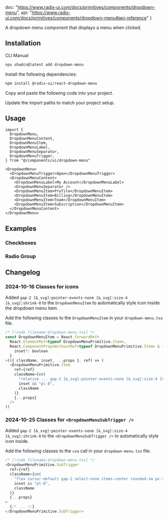   doc: "https://www.radix-ui.com/docs/primitives/components/dropdown-menu",
  api: "https://www.radix-ui.com/docs/primitives/components/dropdown-menu#api-reference"
}

A dropdown menu component that displays a menu when clicked.

<ComponentPreview demoName="dropdown-menu-demo" hint="Click to open menu" />

## Installation

<Tabs defaultValue="cli">

<TabsList>
  <TabsTrigger value="cli">CLI</TabsTrigger>
  <TabsTrigger value="manual">Manual</TabsTrigger>
</TabsList>

<TabsContent value="cli">

```bash
npx shadcn@latest add dropdown-menu
```

</TabsContent>

<TabsContent value="manual">

<Steps>

<Step>Install the following dependencies:</Step>

```bash
npm install @radix-ui/react-dropdown-menu
```

<Step>Copy and paste the following code into your project.</Step>

<ComponentSource name="dropdown-menu" />

<Step>Update the import paths to match your project setup.</Step>

</Steps>

</TabsContent>

</Tabs>

## Usage

<CodeExampleStack>

```tsx
import {
  DropdownMenu,
  DropdownMenuContent,
  DropdownMenuItem,
  DropdownMenuLabel,
  DropdownMenuSeparator,
  DropdownMenuTrigger,
} from "@/components/ui/dropdown-menu"
```

```tsx
<DropdownMenu>
  <DropdownMenuTrigger>Open</DropdownMenuTrigger>
  <DropdownMenuContent>
    <DropdownMenuLabel>My Account</DropdownMenuLabel>
    <DropdownMenuSeparator />
    <DropdownMenuItem>Profile</DropdownMenuItem>
    <DropdownMenuItem>Billing</DropdownMenuItem>
    <DropdownMenuItem>Team</DropdownMenuItem>
    <DropdownMenuItem>Subscription</DropdownMenuItem>
  </DropdownMenuContent>
</DropdownMenu>
```

</CodeExampleStack>

## Examples

### Checkboxes

<ComponentPreview demoName="dropdown-menu-checkboxes" hint="Click to toggle checkboxes" />

### Radio Group

<ComponentPreview demoName="dropdown-menu-radio-group" hint="Click to select radio options" />

## Changelog

### 2024-10-16 Classes for icons

Added `gap-2 [&_svg]:pointer-events-none [&_svg]:size-4 [&_svg]:shrink-0` to the `DropdownMenuItem` to automatically style icon inside the dropdown menu item.

Add the following classes to the `DropdownMenuItem` in your `dropdown-menu.tsx` file.

```js
/* [!code filename:dropdown-menu.tsx] */
const DropdownMenuItem = React.forwardRef<
  React.ElementRef<typeof DropdownMenuPrimitive.Item>,
  React.ComponentPropsWithoutRef<typeof DropdownMenuPrimitive.Item> & {
    inset?: boolean
  }
>(({ className, inset, ...props }, ref) => (
  <DropdownMenuPrimitive.Item
    ref={ref}
    className={cn(
      "relative ... gap-2 [&_svg]:pointer-events-none [&_svg]:size-4 [&_svg]:shrink-0",
      inset && "pl-8",
      className
    )}
    {...props}
  />
))
```

### 2024-10-25 Classes for `<DropdownMenuSubTrigger />`

Added `gap-2 [&_svg]:pointer-events-none [&_svg]:size-4 [&_svg]:shrink-0` to the `<DropdownMenuSubTrigger />` to automatically style icon inside.

Add the following classes to the `cva` call in your `dropdown-menu.tsx` file.

```js
/* [!code filename:dropdown-menu.tsx] */
<DropdownMenuPrimitive.SubTrigger
  ref={ref}
  className={cn(
    "flex cursor-default gap-2 select-none items-center rounded-sm px-2 py-1.5 text-sm outline-none focus:bg-accent data-[state=open]:bg-accent [&_svg]:pointer-events-none [&_svg]:size-4 [&_svg]:shrink-0",
    inset && "pl-8",
    className
  )}
  {...props}
>
  {/* ... */}
</DropdownMenuPrimitive.SubTrigger>